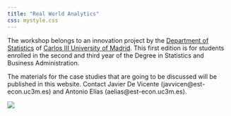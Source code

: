 ```yaml
---
title: "Real World Analytics"
css: mystyle.css
---
```


The workshop belongs to an innovation project by the [Department of Statistics](http://portal.uc3m.es/portal/page/portal/dpto_estadistica) of [Carlos III University of Madrid](http://www.uc3m.es/Home). This first edition is for students enrolled in the second and third year of the Degree in Statistics and Business Administration.

The materials for the case studies that are going to be discussed will be published in this website. Contact Javier De Vicente (javvicen@est-econ.uc3m.es) and Antonio Elías (aelias@est-econ.uc3m.es). 

<!--<img src="wordcloud.png" width="600" height="400" /> -->

![](wordcloud.png)
